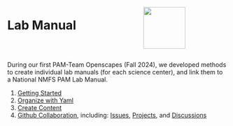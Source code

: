 ::: columns
:::{.column width="60%"}

# Lab Manual 

::: 
:::{.column width="40%"}

![](images/labManualLogo.png){width=1in}

:::
:::

During our first PAM-Team Openscapes (Fall 2024), we developed methods to create individual lab manuals (for each science center), and link them to a National NMFS PAM Lab Manual.

1. [Getting Started](https://sael-swfsc.github.io/OpenScience/content/gettingStarted.html)
2. [Organize with Yaml](https://sael-swfsc.github.io/OpenScience/content/organizeYml.html)
3. [Create Content](https://sael-swfsc.github.io/OpenScience/content/createContent.html)
4. [Github Collaboration](https://sael-swfsc.github.io/OpenScience/content/gitCollaborate.html), including: [Issues](https://sael-swfsc.github.io/OpenScience/content/issues.html), [Projects](https://sael-swfsc.github.io/OpenScience/content/gitProject.html), and [Discussions](https://sael-swfsc.github.io/OpenScience/content/gitDiscussion.html)
  